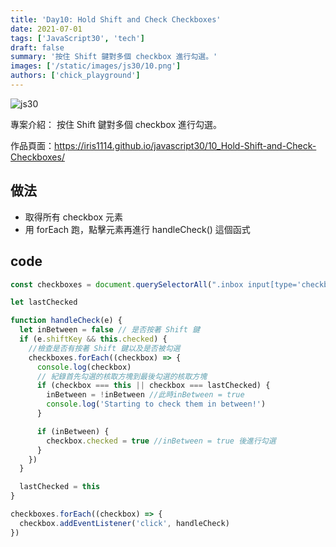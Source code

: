 ```yaml
---
title: 'Day10: Hold Shift and Check Checkboxes'
date: 2021-07-01
tags: ['JavaScript30', 'tech']
draft: false
summary: '按住 Shift 鍵對多個 checkbox 進行勾選。'
images: ['/static/images/js30/10.png']
authors: ['chick_playground']
---
```


![js30](/static/images/js30/10.png)

專案介紹： 按住 Shift 鍵對多個 checkbox 進行勾選。

作品頁面：https://iris1114.github.io/javascript30/10_Hold-Shift-and-Check-Checkboxes/

## 做法

- 取得所有 checkbox 元素
- 用 forEach 跑，點擊元素再進行 handleCheck() 這個函式

## code

```javascript
const checkboxes = document.querySelectorAll(".inbox input[type='checkbox']")

let lastChecked

function handleCheck(e) {
  let inBetween = false // 是否按著 Shift 鍵
  if (e.shiftKey && this.checked) {
    //檢查是否有按著 Shift 鍵以及是否被勾選
    checkboxes.forEach((checkbox) => {
      console.log(checkbox)
      // 紀錄首先勾選的核取方塊到最後勾選的核取方塊
      if (checkbox === this || checkbox === lastChecked) {
        inBetween = !inBetween //此時inBetween = true
        console.log('Starting to check them in between!')
      }

      if (inBetween) {
        checkbox.checked = true //inBetween = true 後進行勾選
      }
    })
  }

  lastChecked = this
}

checkboxes.forEach((checkbox) => {
  checkbox.addEventListener('click', handleCheck)
})
```
